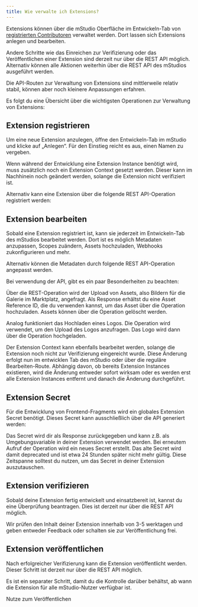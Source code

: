 ```yaml
---
title: Wie verwalte ich Extensions?
---
```



Extensions können über die mStudio Oberfläche im Entwickeln-Tab von [registrierten Contributoren](../become-contributor) verwaltet werden.
Dort lassen sich Extensions anlegen und bearbeiten.

Andere Schritte wie das Einreichen zur Verifizierung oder das Veröffentlichen einer Extension sind derzeit nur über die REST API möglich.
Alternativ können alle Aktionen weiterhin über die REST API des mStudios ausgeführt werden.

Die API-Routen zur Verwaltung von Extensions sind mittlerweile relativ stabil, können aber noch kleinere Anpassungen erfahren.

Es folgt du eine Übersicht über die wichtigsten Operationen zur Verwaltung von Extensions:

## Extension registrieren

Um eine neue Extension anzulegen, öffne den Entwickeln-Tab im mStudio und klicke auf „Anlegen“.
Für den Einstieg reicht es aus, einen Namen zu vergeben.

Wenn während der Entwicklung eine Extension Instance benötigt wird, muss zusätzlich noch ein Extension Context gesetzt werden.
Dieser kann im Nachhinein noch geändert werden, solange die Extension nicht verifiziert ist.

Alternativ kann eine Extension über die folgende REST API-Operation registriert werden:

<OperationLink operation="extension-register-extension" />

## Extension bearbeiten

Sobald eine Extension registriert ist, kann sie jederzeit im Entwickeln-Tab des mStudios bearbeitet werden.
Dort ist es möglich Metadaten anzupassen, Scopes zuändern, Assets hochzuladen, Webhooks zukonfigurieren und mehr.

Alternativ können die Metadaten durch folgende REST API-Operation angepasst werden.

<OperationLink operation="extension-patch-extension" />

Bei verwendung der API, gibt es ein paar Besonderheiten zu beachten:

Über die REST-Operation <OperationLink operation="extension-request-asset-upload" /> wird der Upload von Assets, also Bildern für die Galerie im Marktplatz, angefragt.
Als Response erhältst du eine Asset Reference ID, die du verwenden kannst, um das Asset über die Operation <OperationLink operation="file-create-file" /> hochzuladen.
Assets können über die Operation <OperationLink operation="extension-remove-asset" /> gelöscht werden.

Analog funktioniert das Hochladen eines Logos. Die Operation <OperationLink operation="extension-request-logo-upload" /> wird verwendet, um den Upload des Logos anzufragen.
Das Logo wird dann über die Operation <OperationLink operation="file-create-file" /> hochgeladen.

Der Extension Context kann ebenfalls bearbeitet werden, solange die Extension noch nicht zur Verifizierung eingereicht wurde.
Diese Änderung erfolgt nun im entwicklen Tab des mStudio oder über die reguläre Bearbeiten-Route.
Abhängig davon, ob bereits Extension Instances existieren, wird die Änderung entweder sofort wirksam oder es werden erst alle Extension Instances entfernt und danach die Änderung durchgeführt.

## Extension Secret

Für die Entwicklung von Frontend-Fragments wird ein globales Extension Secret benötigt.
Dieses Secret kann ausschließlich über die API generiert werden:

<OperationLink operation="extension-generate-extension-secret" />

Das Secret wird dir als Response zurückgegeben und kann z.B. als Umgebungsvariable in deiner Extension verwendet werden.
Bei erneutem Aufruf der Operation wird ein neues Secret erstellt.
Das alte Secret wird damit deprecated und ist etwa 24 Stunden später nicht mehr gültig.
Diese Zeitspanne solltest du nutzen, um das Secret in deiner Extension auszutauschen.

## Extension verifizieren

Sobald deine Extension fertig entwickelt und einsatzbereit ist, kannst du eine Überprüfung beantragen.
Dies ist derzeit nur über die REST API möglich.

<OperationLink operation="extension-request-extension-verification" />

Wir prüfen den Inhalt deiner Extension innerhalb von 3-5 werktagen und geben entweder Feedback oder schalten sie zur Veröffentlichung frei.

## Extension veröffentlichen

Nach erfolgreicher Verifizierung kann die Extension veröffentlicht werden.
Dieser Schritt ist derzeit nur über die REST API möglich.

Es ist ein separater Schritt, damit du die Kontrolle darüber behältst, ab wann die Extension für alle mStudio-Nutzer verfügbar ist.

Nutze zum Veröffentlichen  <OperationLink operation="extension-set-extension-published-state" />
